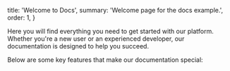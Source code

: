   title: 'Welcome to Docs',
  summary: 'Welcome page for the docs example.',
  order: 1,
}

Here you will find everything you need to get started with our platform. Whether you're a new user or an experienced developer, our documentation is designed to help you succeed.

Below are some key features that make our documentation special:

<div className="grid grid-cols-1 md:grid-cols-2 gap-6">
  <Card
    icon="📚"
    title="MDX-Powered Content"
    className="bg-gray-800"
    children="Write your docs in Markdown, enhanced with React components. Enjoy live
    code, callouts, and interactive guides—all in one file."
  />
  <Card
    icon="🧩"
    title="Composable Components"
    className="bg-gray-800"
    children="Use and create custom React components for your docs. Accordions, code blocks, and more are available out of the box."
  />
  <Card
    icon="🌙"
    title="Dark Mode & Theming"
    className="bg-gray-800"
    children="Instantly switch between light and dark themes. Tailwind makes it easy to match your brand and style."
  />
  <Card
    icon="⚡"
    title="Fast & Modern"
    className="bg-gray-800"
    children="Built with Next.js for speed, SEO, and scalability. Enjoy instant navigation, responsive layouts, and a delightful developer experience."
  />
</div>
